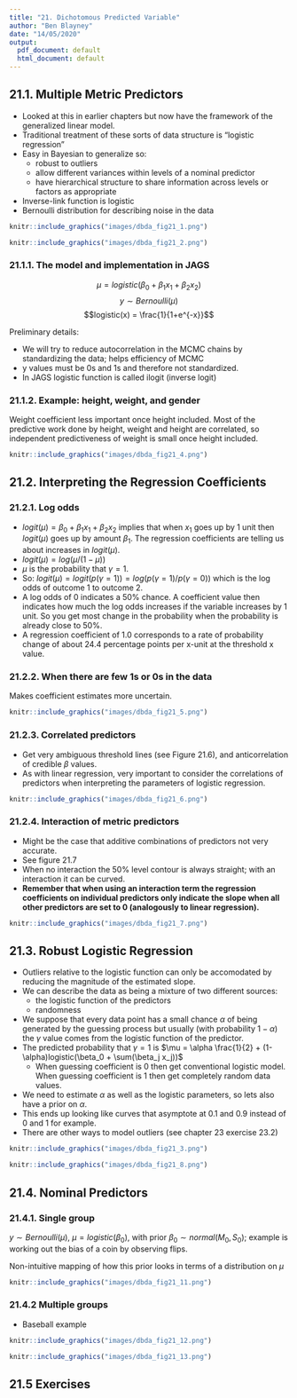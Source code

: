 ```yaml
---
title: "21. Dichotomous Predicted Variable"
author: "Ben Blayney"
date: "14/05/2020"
output:
  pdf_document: default
  html_document: default
---
```


## 21.1. Multiple Metric Predictors

* Looked at this in earlier chapters but now have the framework of the generalized linear model.
* Traditional treatment of these sorts of data structure is "logistic regression"
* Easy in Bayesian to generalize so:
  + robust to outliers
  + allow different variances within levels of a nominal predictor
  + have hierarchical structure to share information across levels or factors as appropriate
* Inverse-link function is logistic
* Bernoulli distribution for describing noise in the data

```r
knitr::include_graphics("images/dbda_fig21_1.png")
```
```r
knitr::include_graphics("images/dbda_fig21_2.png")
```

### 21.1.1. The model and implementation in JAGS

$$\mu = logistic(\beta_0 + \beta_1 x_1 + \beta_2 x_2)$$
$$y \sim Bernoulli(\mu) $$
$$logistic(x) = \frac{1}{1+e^{-x}}$$

Preliminary details:

* We will try to reduce autocorrelation in the MCMC chains by standardizing the data; helps efficiency of MCMC
* y values must be 0s and 1s and therefore not standardized.
* In JAGS logistic function is called ilogit (inverse logit)

### 21.1.2. Example: height, weight, and gender

Weight coefficient less important once height included. Most of the predictive work done by height, weight and height are correlated, so independent predictiveness of weight is small once height included.

```r
knitr::include_graphics("images/dbda_fig21_4.png")
```

## 21.2. Interpreting the Regression Coefficients

### 21.2.1. Log odds

* $logit(\mu)=\beta_0 + \beta_1 x_1 + \beta_2 x_2$ implies that when $x_1$ goes up by 1 unit then $logit(\mu)$ goes up by amount $\beta_1$. The regression coefficients are telling us about increases in $logit(\mu)$.
* $logit(\mu) = log(\mu / (1-\mu))$
* $\mu$ is the probability that $\gamma=1$.
* So: $logit(\mu) = logit(p(\gamma = 1)) = log(p(\gamma=1)/p(\gamma=0))$ which is the log odds of outcome 1 to outcome 2.
* A log odds of 0 indicates a 50% chance. A coefficient value then indicates how much the log odds increases if the variable increases by 1 unit. So you get most change in the probability when the probability is already close to 50%.
* A regression coefficient of 1.0 corresponds to a rate of probability change of about 24.4 percentage points per x-unit at the threshold x value.

### 21.2.2. When there are few 1s or 0s in the data

Makes coefficient estimates more uncertain.
```r
knitr::include_graphics("images/dbda_fig21_5.png")
```

### 21.2.3. Correlated predictors

* Get very ambiguous threshold lines (see Figure 21.6), and anticorrelation of credible $\beta$ values.
* As with linear regression, very important to consider the correlations of predictors when interpreting the parameters of logistic regression.

```r
knitr::include_graphics("images/dbda_fig21_6.png")
```

### 21.2.4. Interaction of metric predictors

* Might be the case that additive combinations of predictors not very accurate.
* See figure 21.7
* When no interaction the 50% level contour is always straight; with an interaction it can be curved.
* __Remember that when using an interaction term the regression coefficients on individual predictors only indicate the slope when all other predictors are set to 0 (analogously to linear regression).__

```r
knitr::include_graphics("images/dbda_fig21_7.png")
```

## 21.3. Robust Logistic Regression

* Outliers relative to the logistic function can only be accomodated by reducing the magnitude of the estimated slope.
* We can describe the data as being a mixture of two different sources:
  + the logistic function of the predictors
  + randomness
* We suppose that every data point has a small chance $\alpha$ of being generated by the guessing process but usually (with probability $1 - \alpha$) the $\gamma$ value comes from the logistic function of the predictor.
* The predicted probability that $\gamma = 1$ is $\mu = \alpha \frac{1}{2} + (1-\alpha)logistic(\beta_0 + \sum(\beta_j x_j))$
  + When guessing coefficient is 0 then get conventional logistic model. When guessing coefficient is 1 then get completely random data values.
* We need to estimate $\alpha$ as well as the logistic parameters, so lets also have a prior on $\alpha$.
* This ends up looking like curves that asymptote at 0.1 and 0.9 instead of 0 and 1 for example.
* There are other ways to model outliers (see chapter 23 exercise 23.2)

```r
knitr::include_graphics("images/dbda_fig21_3.png")
```
```r
knitr::include_graphics("images/dbda_fig21_8.png")
```

## 21.4. Nominal Predictors

### 21.4.1. Single group

$y \sim Bernoulli(\mu)$, $\mu = logistic(\beta_0)$, with prior $\beta_0 \sim normal(M_0,S_0)$; example is working out the bias of a coin by observing flips.

Non-intuitive mapping of how this prior looks in terms of a distribution on $\mu$

```r
knitr::include_graphics("images/dbda_fig21_11.png")
```

### 21.4.2 Multiple groups

* Baseball example

```r
knitr::include_graphics("images/dbda_fig21_12.png")
```
```r
knitr::include_graphics("images/dbda_fig21_13.png")
```

## 21.5 Exercises